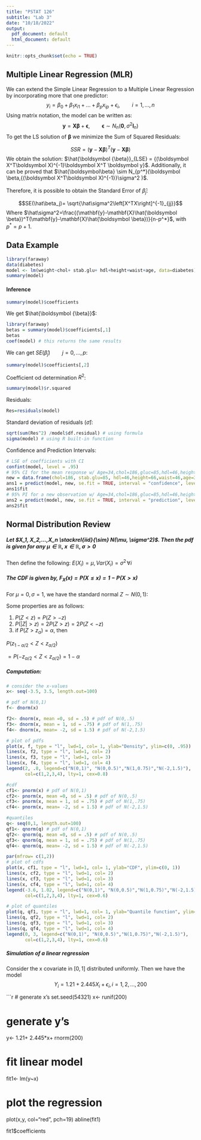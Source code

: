 ```yaml
---
title: "PSTAT 126"
subtitle: "Lab 3"
date: "10/18/2022"
output:
  pdf_document: default
  html_document: default
---
```


```r
knitr::opts_chunk$set(echo = TRUE)
```

## Multiple Linear Regression (MLR)

We can extend the Simple Linear Regression to a Multiple Linear Regression by incorporating more that one predictor:
$$y_i=\beta_0+\beta_1x_{i1}+ \ldots + \beta_px_{ip} +\epsilon_i, \qquad i=1,\ldots,n$$
Using matrix notation, the model can be written as:
$$\mathbf{y}=\mathbf{X}\boldsymbol \beta+\boldsymbol\epsilon, \qquad \boldsymbol \epsilon \sim N_n(\boldsymbol 0,\sigma^2\boldsymbol I_n)$$
To get the LS solution of $\boldsymbol \beta$ we minimize the Sum of Squared Residuals:

$$SSR=(\mathbf{y}-\mathbf{X}\boldsymbol \beta)^T(\mathbf{y}-\mathbf{X}\boldsymbol \beta)$$
We obtain the solution: $\hat{\boldsymbol {\beta}}_{LSE} = {(\boldsymbol X^T\boldsymbol X)^{-1}\boldsymbol X^T \boldsymbol y}$. Additionally, it can be proved that $\hat{\boldsymbol\beta} \sim N_{p^*}(\boldsymbol \beta,{(\boldsymbol X^T\boldsymbol X)^{-1}}\sigma^2 )$.\
\
Therefore, it is possible to obtain the Standard Error of $\hat\beta_j$:

$$SE(\hat\beta_j)= \sqrt{\hat\sigma^2\left[X^TX\right]^{-1}_{jj}}$$
Where $\hat\sigma^2=\frac{(\mathbf{y}-\mathbf{X}\hat{\boldsymbol \beta})^T(\mathbf{y}-\mathbf{X}\hat{\boldsymbol \beta})}{n-p^*}$, with $p^*=p+1$.

## Data Example
```r
library(faraway)
data(diabetes)
model <- lm(weight~chol+ stab.glu+ hdl+height+waist+age, data=diabetes)
summary(model)
```

#### Inference

```r
summary(model)$coefficients
```

We get $\hat{\boldsymbol {\beta}}$:

```r
library(faraway)
betas = summary(model)$coefficients[,1]
betas
coef(model) # this returns the same results
```

We can get $SE(\hat\beta_j) \qquad j=0,\ldots,p$:
```r
summary(model)$coefficients[,2] 
```

Coefficient od determination $R^2$:
```r
summary(model)$r.squared
```

Residuals:
```r
Res=residuals(model) 
```


Standard deviation of residuals ($\hat\sigma$):
```r
sqrt(sum(Res^2) /model$df.residual) # using formula
sigma(model) # using R built-in function
```

Confidence and Prediction Intervals:
```r
# LSE of coefficients with CI
confint(model, level = .95)
# 95% CI for the mean response w/ Age=34,chol=186,gluc=85,hdl=46,height=66,waist=46
new = data.frame(chol=186, stab.glu=85, hdl=46,height=66,waist=46,age=34)
ans1 = predict(model, new, se.fit = TRUE, interval = "confidence", level = 0.95, type = "response")
ans1$fit
# 95% PI for a new observation w/ Age=34,chol=186,gluc=85,hdl=46,height=66,waist=46
ans2 = predict(model, new, se.fit = TRUE, interval = "prediction", level = 0.95, type = "response")
ans2$fit
```





## Normal Distribution Review

##### Let $X_1, X_2,...,X_n \stackrel{iid}{\sim} N(\mu, \sigma^2)$. Then the pdf is given for any $\mu\in \mathbb{R},\,x\in \mathbb{R},\,\sigma>0$

Then define the following: $E(X_i)=\mu, Var(X_i)=\sigma^2\,\forall i$

##### The CDF is given by, $F_X(x)=P(X \le x)= 1-P(X > x)$
For $\mu=0, \sigma=1$, we have the standard normal $Z \sim N(0,1)$:

Some properties are as follows:

1) $P(Z< z)= P(Z> -z)$ 
2) $P(|Z| > z)= 2P(Z>z)= 2P(Z<-z)$
3) if $P(Z> z_{\alpha})=\alpha$, then 

$P(z_{1-\alpha/2}< Z < z_{\alpha/2})$

$=P(-z_{\alpha/2}< Z < z_{\alpha/2})=1-\alpha$

##### Computation:

```r
# consider the x-values
x<- seq(-3.5, 3.5, length.out=100)

# pdf of N(0,1)
f<- dnorm(x)

f2<- dnorm(x, mean =0, sd = .5) # pdf of N(0,.5)
f3<- dnorm(x, mean = 1, sd = .75) # pdf of N(1,.75)
f4<- dnorm(x, mean= -2, sd = 1.5) # pdf of N(-2,1.5)

# plot of pdfs
plot(x, f, type = "l", lwd=1, col= 1, ylab="Density", ylim=c(0, .95))
lines(x, f2, type = "l", lwd=1, col= 2)
lines(x, f3, type = "l", lwd=1, col= 3)
lines(x, f4, type = "l", lwd=1, col= 4)
legend(2, .8, legend=c("N(0,1)", "N(0,0.5)","N(1,0.75)","N(-2,1.5)"),
       col=c(1,2,3,4), lty=1, cex=0.8)
```

```r
#cdf
cf1<- pnorm(x) # pdf of N(0,1)
cf2<- pnorm(x, mean =0, sd = .5) # pdf of N(0,.5)
cf3<- pnorm(x, mean = 1, sd = .75) # pdf of N(1,.75)
cf4<- pnorm(x, mean= -2, sd = 1.5) # pdf of N(-2,1.5)

#quantiles 
q<- seq(0,1, length.out=100)
qf1<- qnorm(q) # pdf of N(0,1)
qf2<- qnorm(q, mean =0, sd = .5) # pdf of N(0,.5)
qf3<- qnorm(q, mean = 1, sd = .75) # pdf of N(1,.75)
qf4<- qnorm(q, mean= -2, sd = 1.5) # pdf of N(-2,1.5)

par(mfrow= c(1,2))
# plot of cdfs
plot(x, cf1, type = "l", lwd=1, col= 1, ylab="CDF", ylim=c(0, 1))
lines(x, cf2, type = "l", lwd=1, col= 2)
lines(x, cf3, type = "l", lwd=1, col= 3)
lines(x, cf4, type = "l", lwd=1, col= 4)
legend(-3.6, 1.02, legend=c("N(0,1)", "N(0,0.5)","N(1,0.75)","N(-2,1.5)"),
       col=c(1,2,3,4), lty=1, cex=0.6)

# plot of quantiles
plot(q, qf1, type = "l", lwd=1, col= 1, ylab="Quantile function", ylim=c(-3,3))
lines(q, qf2, type = "l", lwd=1, col= 2)
lines(q, qf3, type = "l", lwd=1, col= 3)
lines(q, qf4, type = "l", lwd=1, col= 4)
legend(0, 3, legend=c("N(0,1)", "N(0,0.5)","N(1,0.75)","N(-2,1.5)"),
       col=c(1,2,3,4), lty=1, cex=0.6)

```

##### Simulation of a linear regression

Consider the x covariate in $[0,1]$ distributed uniformly.
Then we have the model $$Y_i=1.21+ 2.445X_i + \epsilon_i, i=1,2,...,200$$

```r
# generate x's
set.seed(54321)
x<- runif(200)

# generate y's
y<- 1.21+ 2.445*x+ rnorm(200)

# fit linear model
fit1<- lm(y~x)

# plot the regression
plot(x,y, col="red", pch=19)
abline(fit1)

fit1$coefficients






